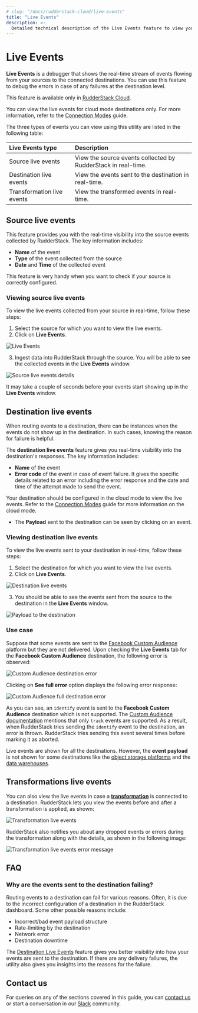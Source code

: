 ```yaml
---
# slug: "/docs/rudderstack-cloud/live-events"
title: "Live Events"
description: >-
  Detailed technical description of the Live Events feature to view your source and destination events in real-time.
---
```


# Live Events

**Live Events** is a debugger that shows the real-time stream of events flowing from your sources to the connected destinations. You can use this feature to debug the errors in case of any failures at the destination level.

<div class="infoBlock">

This feature is available only in <a href="https://app.rudderstack.com/signup">RudderStack Cloud</a>.
</div>

<div class="warningBlock">

You can view the live events for cloud mode destinations only. For more information, refer to the <a href="https://www.rudderstack.com/docs/rudderstack-cloud/rudderstack-connection-modes/">Connection Modes</a> guide.
</div>

The three types of events you can view using this utility are listed in the following table:

| Live Events type | Description |
| :----------------| :------------|
| Source live events | View the source events collected by RudderStack in real-time. |
|  Destination live events | View the events sent to the destination in real-time. |
| Transformation live events | View the transformed events in real-time. | 

## Source live events

This feature provides you with the real-time visibility into the source events collected by RudderStack. The key information includes:

- **Name** of the event
- **Type** of the event collected from the source
- **Date** and **Time** of the collected event

<div class="infoBlock">

This feature is very handy when you want to check if your source is correctly configured.
</div>

### Viewing source live events

To view the live events collected from your source in real-time, follow these steps:‌

1. Select the source for which you want to view the live events.
2. Click on **Live Events**.

<img src="../assets/rs-cloud/source-live-events.png" alt="Live Events" />

3. Ingest data into RudderStack through the source. You will be able to see the collected events in the **Live Events** window.

<img src="../assets/rs-cloud/source-live-events-details.png" alt="Source live events details" />

<div class="infoBlock">

It may take a couple of seconds before your events start showing up in the <strong>Live Events</strong> window.
</div>

## Destination live events

When routing events to a destination, there can be instances when the events do not show up in the destination. In such cases, knowing the reason for failure is helpful.

The **destination live events** feature gives you real-time visibility into the destination's responses. The key information includes:

- **Name** of the event
- **Error code** of the event in case of event failure. It gives the specific details related to an error including the error response and the date and time of the attempt made to send the event.

<div class="warningBlock">

Your destination should be configured in the cloud mode to view the live events.  Refer to the <a href="https://rudderstack.com/docs/rudderstack-cloud/rudderstack-connection-modes/">Connection Modes</a> guide for more information on the cloud mode.
</div>

- The **Payload** sent to the destination can be seen by clicking on an event.

### Viewing destination live events

To view the live events sent to your destination in real-time, follow these steps:

1. Select the destination for which you want to view the live events.
2. Click on **Live Events**.

<img src="../assets/rs-cloud/destination-live-events.png" alt="Destination live events" />

3. You should be able to see the events sent from the source to the destination in the **Live Events** window.

<img src="../assets/rs-cloud/destination-live-events-details.png" alt="Payload to the destination" />

### Use case

Suppose that some events are sent to the [Facebook Custom Audience](https://rudderstack.com/docs/destinations/advertising/fb-custom-audience) platform but they are not delivered. Upon checking the **Live Events** tab for the **Facebook Custom Audience** destination, the following error is observed:

<img src="../assets/rs-cloud/custom-audience-error.png" alt="Custom Audience destination error" />

Clicking on **See full error** option displays the following error response:

<img src="../assets/rs-cloud/custom-audience-full-error.png" alt="Custom Audience full destination error" />

As you can see, an `identify` event is sent to the **Facebook Custom Audience** destination which is not supported. The [Custom Audience documentation](https://rudderstack.com/docs/destinations/advertising/fb-custom-audience) mentions that only `track` events are supported. As a result, when RudderStack tries sending the `identify` event to the destination, an error is thrown. RudderStack tries sending this event several times before marking it as aborted.

<div class="warningBlock">

Live events are shown for all the destinations. However, the <strong>event payload</strong> is not shown for some destinations like the <a href="https://rudderstack.com/docs/destinations/storage-platforms/">object storage platforms</a> and the <a href="https://rudderstack.com/docs/data-warehouse-integrations/">data warehouses</a>.
</div>

## Transformations live events

You can also view the live events in case a <a href="https://rudderstack.com/docs/transformations/#adding-a-transformation">**transformation**</a> is connected to a destination. RudderStack lets you view the events before and after a transformation is applied, as shown:

<img src="../assets/rs-cloud/transformation-live-events-details.png" alt="Transformation live events" />

RudderStack also notifies you about any dropped events or errors during the transformation along with the details, as shown in the following image:

<img src="../assets/rs-cloud/transformation-live-events-errors.png" alt="Transformation live events error message" />

## FAQ

### Why are the events sent to the destination failing?

Routing events to a destination can fail for various reasons. Often, it is due to the incorrect configuration of a destination in the RudderStack dashboard. Some other possible reasons include:

- Incorrect/bad event payload structure
- Rate-limiting by the destination
- Network error
- Destination downtime

The [Destination Live Events](#destination-live-events) feature gives you better visibility into how your events are sent to the destination. If there are any delivery failures, the utility also gives you insights into the reasons for the failure.

## Contact us

For queries on any of the sections covered in this guide, you can [contact us](mailto:%20docs@rudderstack.com) or start a conversation in our [Slack](https://rudderstack.com/join-rudderstack-slack-community) community.

